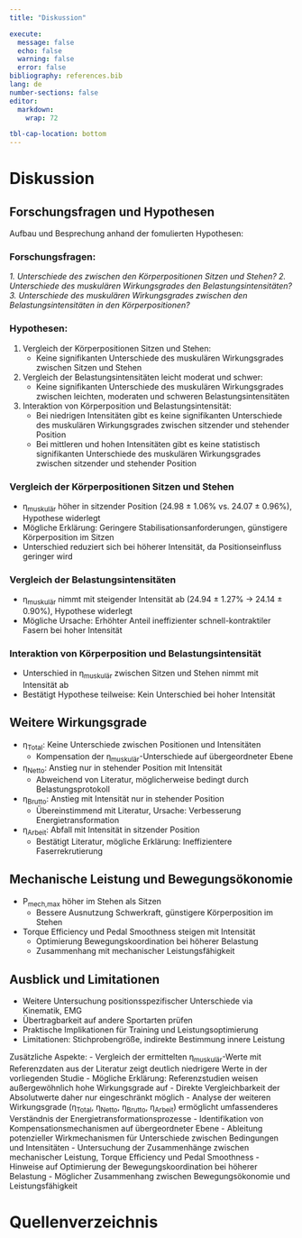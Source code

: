 ```yaml
---
title: "Diskussion"

execute: 
  message: false
  echo: false
  warning: false
  error: false
bibliography: references.bib
lang: de
number-sections: false
editor: 
  markdown: 
    wrap: 72

tbl-cap-location: bottom
---
```


# Diskussion
## Forschungsfragen und Hypothesen { .unlisted}
Aufbau und Besprechung anhand der fomulierten Hypothesen:

### Forschungsfragen:
*1.  Unterschiede des zwischen den Körperpositionen Sitzen und Stehen?*
*2.  Unterschiede des muskulären Wirkungsgrades den Belastungsintensitäten?*
*3.  Unterschiede des muskulären Wirkungsgrades zwischen den Belastungsintensitäten in den Körperpositionen?*

### Hypothesen:

1.  Vergleich der Körperpositionen Sitzen und Stehen:
    -   Keine signifikanten Unterschiede des muskulären Wirkungsgrades zwischen Sitzen und Stehen
2.  Vergleich der Belastungsintensitäten leicht moderat und schwer:
    -   Keine signifikanten Unterschiede des muskulären Wirkungsgrades zwischen leichten, moderaten und schweren Belastungsintensitäten
3.  Interaktion von Körperposition und Belastungsintensität:
    -   Bei niedrigen Intensitäten gibt es keine signifikanten Unterschiede des muskulären Wirkungsgrades zwischen sitzender und stehender Position
    -   Bei mittleren und hohen Intensitäten gibt es keine statistisch signifikanten Unterschiede des muskulären Wirkungsgrades zwischen sitzender und stehender Position


### Vergleich der Körperpositionen Sitzen und Stehen
- η~muskulär~ höher in sitzender Position (24.98 ± 1.06% vs. 24.07 ± 0.96%), Hypothese widerlegt
- Mögliche Erklärung: Geringere Stabilisationsanforderungen, günstigere Körperposition im Sitzen
- Unterschied reduziert sich bei höherer Intensität, da Positionseinfluss geringer wird

### Vergleich der Belastungsintensitäten
- η~muskulär~ nimmt mit steigender Intensität ab (24.94 ± 1.27% -> 24.14 ± 0.90%), Hypothese widerlegt
- Mögliche Ursache: Erhöhter Anteil ineffizienter schnell-kontraktiler Fasern bei hoher Intensität

### Interaktion von Körperposition und Belastungsintensität
- Unterschied in η~muskulär~ zwischen Sitzen und Stehen nimmt mit Intensität ab
- Bestätigt Hypothese teilweise: Kein Unterschied bei hoher Intensität

## Weitere Wirkungsgrade { .unlisted}
- η~Total~: Keine Unterschiede zwischen Positionen und Intensitäten
    - Kompensation der η~muskulär~-Unterschiede auf übergeordneter Ebene
- η~Netto~: Anstieg nur in stehender Position mit Intensität
    - Abweichend von Literatur, möglicherweise bedingt durch Belastungsprotokoll
- η~Brutto~: Anstieg mit Intensität nur in stehender Position
    - Übereinstimmend mit Literatur, Ursache: Verbesserung Energietransformation
- η~Arbeit~: Abfall mit Intensität in sitzender Position
    - Bestätigt Literatur, mögliche Erklärung: Ineffizientere Faserrekrutierung

## Mechanische Leistung und Bewegungsökonomie { .unlisted}
- P~mech,max~ höher im Stehen als Sitzen
    - Bessere Ausnutzung Schwerkraft, günstigere Körperposition im Stehen
- Torque Efficiency und Pedal Smoothness steigen mit Intensität
    - Optimierung Bewegungskoordination bei höherer Belastung
    - Zusammenhang mit mechanischer Leistungsfähigkeit

## Ausblick und Limitationen { .unlisted}
- Weitere Untersuchung positionsspezifischer Unterschiede via Kinematik, EMG
- Übertragbarkeit auf andere Sportarten prüfen
- Praktische Implikationen für Training und Leistungsoptimierung
- Limitationen: Stichprobengröße, indirekte Bestimmung innere Leistung

Zusätzliche Aspekte:
- Vergleich der ermittelten η~muskulär~-Werte mit Referenzdaten aus der Literatur zeigt deutlich niedrigere Werte in der vorliegenden Studie
    - Mögliche Erklärung: Referenzstudien weisen außergewöhnlich hohe Wirkungsgrade auf
    - Direkte Vergleichbarkeit der Absolutwerte daher nur eingeschränkt möglich
- Analyse der weiteren Wirkungsgrade (η~Total~, η~Netto~, η~Brutto~, η~Arbeit~) ermöglicht umfassenderes Verständnis der Energietransformationsprozesse
    - Identifikation von Kompensationsmechanismen auf übergeordneter Ebene
    - Ableitung potenzieller Wirkmechanismen für Unterschiede zwischen Bedingungen und Intensitäten
- Untersuchung der Zusammenhänge zwischen mechanischer Leistung, Torque Efficiency und Pedal Smoothness
    - Hinweise auf Optimierung der Bewegungskoordination bei höherer Belastung
    - Möglicher Zusammenhang zwischen Bewegungsökonomie und Leistungsfähigkeit



# Quellenverzeichnis

::: {#refs}
:::
